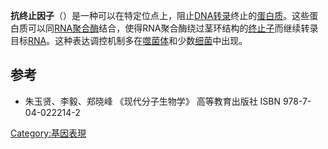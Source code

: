 '''抗终止因子'''（{{lang-en|antitermination factor}}）是一种可以在特定位点上，阻止[[DNA转录|DNA转录]]终止的[[蛋白质|蛋白质]]。这些蛋白质可以同[[RNA聚合酶|RNA聚合酶]]结合，使得RNA聚合酶绕过茎环结构的[[终止子|终止子]]而继续转录目标[[RNA|RNA]]。这种表达调控机制多在[[噬菌体|噬菌体]]和少数[[细菌|细菌]]中出现。

== 参考 ==
* 朱玉贤、李毅、郑晓峰 《现代分子生物学》 高等教育出版社 ISBN 978-7-04-022214-2

[[Category:基因表現|Category:基因表現]]